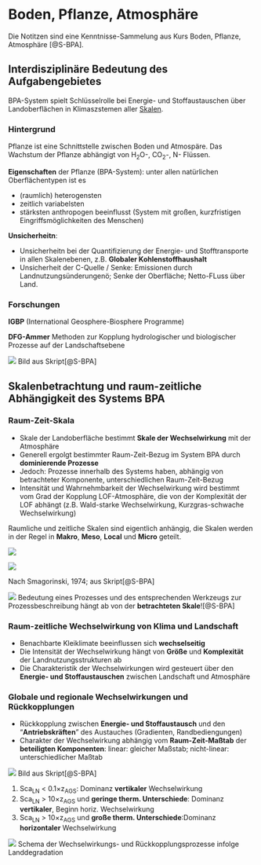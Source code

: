# Boden, Pflanze, Atmosphäre {#BPA}

Die Notitzen sind eine Kenntnisse-Sammelung aus Kurs Boden, Pflanze, Atmosphäre [@S-BPA].

## Interdisziplinäre Bedeutung des Aufgabengebietes

BPA-System spielt Schlüsselrolle bei Energie- und Stoffaustauschen über Landoberflächen in Klimaszstemen aller [Skalen](#skalen).

### Hintergrund

Pflanze ist eine Schnittstelle zwischen Boden und Atmospäre. Das Wachstum der Pflanze abhängigt von H~2~O-, CO~2~-, N- Flüssen.

**Eigenschaften** der Pflanze (BPA-System):
unter allen natürlichen Oberflächentypen ist es

- (raumlich) heterogensten
- zeitlich variabelsten
- stärksten anthropogen beeinflusst
(System mit großen, kurzfristigen Eingriffsmöglichkeiten des Menschen)

**Unsicherheitn**:

- Unsicherheitn bei der Quantifizierung der Energie- und Stofftransporte in allen Skalenebenen, z.B. **Globaler Kohlenstoffhaushalt**
- Unsicherheit der C-Quelle / Senke: Emissionen durch Landnutzungsünderungenö; Senke der Oberfläche; Netto-FLuss über Land.

### Forschungen

**IGBP** (International Geosphere-Biosphere Programme)

**DFG-Ammer** Methoden zur Kopplung hydrologischer und biologischer Prozesse auf der Landschaftsebene

![](fig/BPA/Forschung_list.JPG)
Bild aus Skript[@S-BPA]

## Skalenbetrachtung und raum-zeitliche Abhängigkeit des Systems BPA

### Raum-Zeit-Skala


- Skale der Landoberfläche bestimmt **Skale der Wechselwirkung** mit der Atmosphäre
- Generell ergolgt bestimmter Raum-Zeit-Bezug im System BPA durch **dominierende Prozesse**
- Jedoch: Prozesse innerhalb des Systems haben, abhängig von betrachteter Komponente, unterschiedlichen Raum-Zeit-Bezug
- Intensität und Wahrnehmbarkeit der Wechselwirkung wird bestimmt vom Grad der Kopplung LOF-Atmosphäre, die von der Komplexität der LOF abhängt (z.B. Wald-starke Wechselwirkung, Kurzgras-schwache Wechselwirkung)

Raumliche und zeitliche Skalen sind eigentlich anhängig, die Skalen werden in der Regel in **Makro**, **Meso**, **Local** und **Micro** geteilt.


![](fig/BPA/raum_zeit_scale.JPG)

![](fig/BPA/raum_zeit_scale2.JPG)

Nach Smagorinski, 1974; aus Skript[@S-BPA]

![](fig/BPA/raum_zeit_scale3.JPG)
Bedeutung eines Prozesses und des entsprechenden Werkzeugs zur Prozessbeschreibung hängt ab von der **betrachteten Skale**![@S-BPA]

### Raum-zeitliche Wechselwirkung von Klima und Landschaft

- Benachbarte Kleiklimate beeinflussen sich **wechselseitig**
- Die Intensität der Wechselwirkung hängt von **Größe** und **Komplexität** der Landnutzungsstrukturen ab
- Die Charakteristik der Wechselwirkungen wird gesteuert über den **Energie- und Stoffaustauschen** zwischen Landschaft und Atmosphäre

### Globale und regionale Wechselwirkungen und Rückkopplungen

- Rückkopplung zwischen **Energie- und Stoffaustausch** und den "**Antriebskräften**" des Austauches (Gradienten, Randbediengungen)
- Charakter der Wechselwirkung abhängig vom **Raum-Zeit-Maßtab** der **beteiligten Komponenten**: linear: gleicher Maßstab; nicht-linear: unterschiedlicher Maßtab

![](fig/BPA/scale_auswirkung.JPG)
Bild aus Skript[@S-BPA]

1. Sca~LN~ < 0.1$\times$z~AGS~: Dominanz **vertikaler** Wechselwirkung
2. Sca~LN~ > 10$\times$z~AGS~ und **geringe therm. Unterschiede**: Dominanz **vertikaler**, Beginn horiz. Wechselwirkung
3. Sca~LN~ > 10$\times$z~AGS~ und **große therm. Unterschiede**:Dominanz **horizontaler** Wechselwirkung

![](fig/BPA/reg_wechsel.JPG)
Schema der Wechselwirkungs- und Rückkopplungsprozesse infolge Landdegradation







